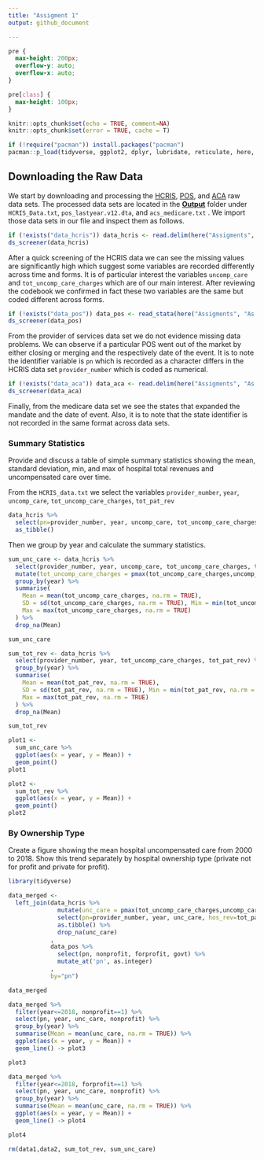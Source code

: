 ```yaml
---
title: "Assigment 1"
output: github_document

---
```

```css
pre {
  max-height: 200px;
  overflow-y: auto;
  overflow-x: auto;
}

pre[class] {
  max-height: 100px;
}
```

```r
knitr::opts_chunk$set(echo = TRUE, comment=NA)
knitr::opts_chunk$set(error = TRUE, cache = T)

if (!require("pacman")) install.packages("pacman")
pacman::p_load(tidyverse, ggplot2, dplyr, lubridate, reticulate, here, haven, descriptr)
```

## Downloading the Raw Data
We start by downloading and processing the [HCRIS](https://github.com/Nixoncandiales/Econ771/tree/main/Assigments/AS%201/Code/HCRIS), [POS](https://github.com/Nixoncandiales/Econ771/tree/main/Assigments/AS%201/Code/POS), and [ACA](https://github.com/Nixoncandiales/Econ771/tree/main/Assigments/AS%201/Code/ACA) raw data sets. The processed data sets are located in the [**Output**]((https://github.com/Nixoncandiales/Econ771/tree/main/Assigments/AS%201/Output)) folder under `HCRIS_Data.txt`, `pos_lastyear.v12.dta`, and `acs_medicare.txt` . We import those data sets in our file and inspect them as follows.

```r
if (!exists("data_hcris")) data_hcris <- read.delim(here("Assigments", "As 1", "Output", "HCRIS", "HCRIS_Data.txt"))
ds_screener(data_hcris)
```
After a quick screening of the HCRIS data we can see the missing values are significantly high which suggest some variables are recorded differently across time and forms. It is of particular interest the variables `uncomp_care` and `tot_uncomp_care_charges` which are of our main interest. After reviewing the codebook we confirmed in fact these two variables are the same but coded different across forms. 

```r
if (!exists("data_pos")) data_pos <- read_stata(here("Assigments", "As 1", "Output", "POS", "pos_lastyear.v12.dta"))
ds_screener(data_pos)
```

From the provider of services data set we do not evidence missing data problems. We can observe if a particular POS went out of the market by either closing or merging and the respectively date of the event. It is to note the identifier variable is `pn` which is recorded as a character differs in the HCRIS data set `provider_number` which is coded as numerical. 

```r
if (!exists("data_aca")) data_aca <- read.delim(here("Assigments", "As 1", "Output", "ACA", "acs_medicaid.txt"))
ds_screener(data_aca)
```

Finally, from the medicare data set we see the states that expanded the mandate and the date of event. Also, it is to note that the state identifier is not recorded in the same format across data sets.

### Summary Statistics
Provide and discuss a table of simple summary statistics showing the mean, standard deviation, min, and max of hospital total revenues and uncompensated care over time.

From the `HCRIS_data.txt` we select the variables `provider_number`, `year`, `uncomp_care`, `tot_uncomp_care_charges`, `tot_pat_rev` 

```r
data_hcris %>% 
  select(pn=provider_number, year, uncomp_care, tot_uncomp_care_charges, tot_pat_rev) %>% 
  as_tibble()
```
Then we group by year and calculate the summary statistics.

```r
sum_unc_care <- data_hcris %>% 
  select(provider_number, year, uncomp_care, tot_uncomp_care_charges, tot_pat_rev) %>%
  mutate(tot_uncomp_care_charges = pmax(tot_uncomp_care_charges,uncomp_care, na.rm=TRUE)) %>%
  group_by(year) %>% 
  summarise(
    Mean = mean(tot_uncomp_care_charges, na.rm = TRUE), 
    SD = sd(tot_uncomp_care_charges, na.rm = TRUE), Min = min(tot_uncomp_care_charges, na.rm = TRUE), 
    Max = max(tot_uncomp_care_charges, na.rm = TRUE)
  ) %>% 
  drop_na(Mean)

sum_unc_care
```

```r
sum_tot_rev <- data_hcris %>% 
  select(provider_number, year, tot_uncomp_care_charges, tot_pat_rev) %>% 
  group_by(year) %>% 
  summarise(
    Mean = mean(tot_pat_rev, na.rm = TRUE), 
    SD = sd(tot_pat_rev, na.rm = TRUE), Min = min(tot_pat_rev, na.rm = TRUE), 
    Max = max(tot_pat_rev, na.rm = TRUE)
  ) %>% 
  drop_na(Mean)

sum_tot_rev
```

```r
plot1 <-
  sum_unc_care %>% 
  ggplot(aes(x = year, y = Mean)) + 
  geom_point()
plot1

plot2 <-
  sum_tot_rev %>% 
  ggplot(aes(x = year, y = Mean)) + 
  geom_point()
plot2
```

### By Ownership Type
Create a figure showing the mean hospital uncompensated care from 2000 to 2018. Show this trend separately by hospital ownership type (private not for profit and private for profit).
```r
library(tidyverse)
```

```r
data_merged <- 
  left_join(data_hcris %>%
              mutate(unc_care = pmax(tot_uncomp_care_charges,uncomp_care, na.rm=TRUE)) %>% 
              select(pn=provider_number, year, unc_care, hos_rev=tot_pat_rev) %>% 
              as.tibble() %>%
              drop_na(unc_care)
            ,
            data_pos %>%
              select(pn, nonprofit, forprofit, govt) %>%
              mutate_at('pn', as.integer)
            ,
            by="pn") 
```

```r
data_merged
```
```r
data_merged %>%
  filter(year<=2018, nonprofit==1) %>%
  select(pn, year, unc_care, nonprofit) %>%
  group_by(year) %>%
  summarise(Mean = mean(unc_care, na.rm = TRUE)) %>% 
  ggplot(aes(x = year, y = Mean)) + 
  geom_line() -> plot3
```

```r
plot3
```

```r
data_merged %>%
  filter(year<=2018, forprofit==1) %>%
  select(pn, year, unc_care, nonprofit) %>%
  group_by(year) %>%
  summarise(Mean = mean(unc_care, na.rm = TRUE)) %>% 
  ggplot(aes(x = year, y = Mean)) + 
  geom_line() -> plot4
```

```r
plot4
```

```r
rm(data1,data2, sum_tot_rev, sum_unc_care)
```